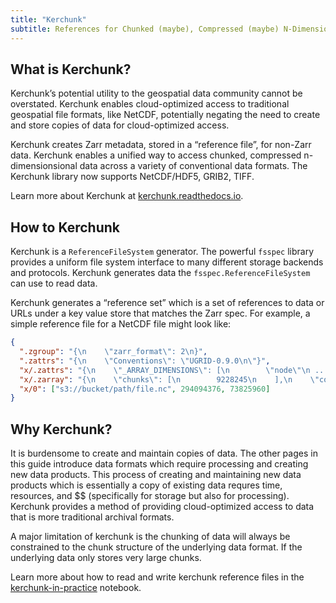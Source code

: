 ```yaml
---
title: "Kerchunk"
subtitle: References for Chunked (maybe), Compressed (maybe) N-Dimensional Arrays
---
```


## What is Kerchunk?

Kerchunk's potential utility to the geospatial data community cannot be overstated. Kerchunk enables cloud-optimized access to traditional geospatial file formats, like NetCDF, potentially negating the need to create and store copies of data for cloud-optimized access.

Kerchunk creates Zarr metadata, stored in a "reference file", for non-Zarr data. Kerchunk enables a unified way to access chunked, compressed n-dimensionsional data across a variety of conventional data formats. The Kerchunk library now supports NetCDF/HDF5, GRIB2, TIFF.

Learn more about Kerchunk at [kerchunk.readthedocs.io](https://kerchunk.readthedocs.io/en/latest/).

## How to Kerchunk 

Kerchunk is a `ReferenceFileSystem` generator. The powerful `fsspec` library provides a uniform file system interface to many different storage backends and protocols. Kerchunk generates data the `fsspec.ReferenceFileSystem` can use to read data.

Kerchunk generates a "reference set" which is a set of references to data or URLs under a key value store that matches the Zarr spec. For example, a simple reference file for a NetCDF file might look like:

```json
{
  ".zgroup": "{\n    \"zarr_format\": 2\n}",
  ".zattrs": "{\n    \"Conventions\": \"UGRID-0.9.0\n\"}",
  "x/.zattrs": "{\n    \"_ARRAY_DIMENSIONS\": [\n        \"node\"\n ...",
  "x/.zarray": "{\n    \"chunks\": [\n        9228245\n    ],\n    \"compressor\": null,\n    \"dtype\": \"<f8\",\n  ...",
  "x/0": ["s3://bucket/path/file.nc", 294094376, 73825960]
}
```

## Why Kerchunk?

It is burdensome to create and maintain copies of data. The other pages in this guide introduce data formats which require processing and creating new data products. This process of creating and maintaining new data products which is essentially a copy of existing data requres time, resources, and $$ (specifically for storage but also for processing). Kerchunk provides a method of providing cloud-optimized access to data that is more traditional archival formats.

::: {.callout-warning}
A major limitation of kerchunk is the chunking of data will always be constrained to the chunk structure of the underlying data format. If the underlying data only stores very large chunks.
:::

Learn more about how to read and write kerchunk reference files in the [kerchunk-in-practice](./kerchunk-in-practice.ipynb) notebook.


